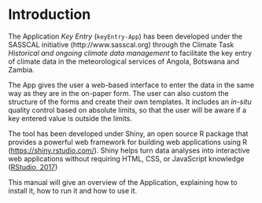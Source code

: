 # Introduction
The Application *Key Entry* (`keyEntry-App`) has been developed under the SASSCAL initiative (http://www.sasscal.org) through the Climate Task *Historical and ongoing climate data management* to facilitate the key entry of climate data in the meteorological services of Angola, Botswana and Zambia.

The App gives the user a web-based interface to enter the data in the same way as they are in the on-paper form. The user can also custom the structure of the forms and create their own templates. It includes an *in-situ* quality control based on absolute limits, so that the user will be aware if a key entered value is outside the limits.

The tool has been developed under Shiny, an open source R package that provides a powerful web framework for building web applications using R (<https://shiny.rstudio.com/>). Shiny helps turn data analyses into interactive web applications without requiring HTML, CSS, or JavaScript knowledge ([RStudio, 2017](#references))

This manual will give an overview of the Application, explaining how to install it, how to run it and how to use it. 


 